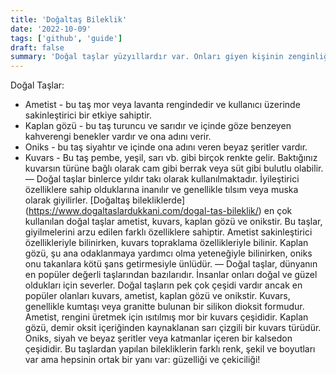 ```yaml
---
title: 'Doğaltaş Bileklik'
date: '2022-10-09'
tags: ['github', 'guide']
draft: false
summary: 'Doğal taşlar yüzyıllardır var. Onları giyen kişinin zenginliğini göstermenin bir yolu olarak kullanıldılar. Birçok doğal taş türü vardır ve hepsinin farklı özellikleri vardır.'
---
```


Doğal Taşlar:
- Ametist - bu taş mor veya lavanta rengindedir ve kullanıcı üzerinde sakinleştirici bir etkiye sahiptir.
- Kaplan gözü - bu taş turuncu ve sarıdır ve içinde göze benzeyen kahverengi benekler vardır ve ona adını verir.
- Oniks - bu taş siyahtır ve içinde ona adını veren beyaz şeritler vardır.
- Kuvars - Bu taş pembe, yeşil, sarı vb. gibi birçok renkte gelir. Baktığınız kuvarsın türüne bağlı olarak cam gibi berrak veya süt gibi bulutlu olabilir.
—
Doğal taşlar binlerce yıldır takı olarak kullanılmaktadır. İyileştirici özelliklere sahip olduklarına inanılır ve genellikle tılsım veya muska olarak giyilirler.
[Doğaltaş bilekliklerde] (https://www.dogaltaslardukkani.com/dogal-tas-bileklik/) en çok kullanılan doğal taşlar ametist, kuvars, kaplan gözü ve onikstir. Bu taşlar, giyilmelerini arzu edilen farklı özelliklere sahiptir. Ametist sakinleştirici özellikleriyle bilinirken, kuvars topraklama özellikleriyle bilinir. Kaplan gözü, şu ana odaklanmaya yardımcı olma yeteneğiyle bilinirken, oniks onu takanlara kötü şans getirmesiyle ünlüdür.
—
Doğal taşlar, dünyanın en popüler değerli taşlarından bazılarıdır. İnsanlar onları doğal ve güzel oldukları için severler.
Doğal taşların pek çok çeşidi vardır ancak en popüler olanları kuvars, ametist, kaplan gözü ve onikstir. Kuvars, genellikle kumtaşı veya granitte bulunan bir silikon dioksit formudur. Ametist, rengini üretmek için ısıtılmış mor bir kuvars çeşididir. Kaplan gözü, demir oksit içeriğinden kaynaklanan sarı çizgili bir kuvars türüdür. Oniks, siyah ve beyaz şeritler veya katmanlar içeren bir kalsedon çeşididir.
Bu taşlardan yapılan bilekliklerin farklı renk, şekil ve boyutları var ama hepsinin ortak bir yanı var: güzelliği ve çekiciliği!

